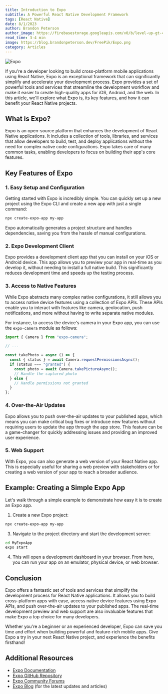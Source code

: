 ```yaml
---
title: Introduction to Expo
subtitle: A Powerful React Native Development Framework
tags: [React Native]
date: 8/1/2023
author: Brandon Peterson
author_image: https://firebasestorage.googleapis.com/v0/b/level-up-gt-479b6.appspot.com/o/Brandon.webp?alt=media&token=f7cd367f-40c0-4237-87f2-b8ec11dcf411
read_time: 3-4 min
image: https://blog.brandonpeterson.dev/FreePik/Expo.png
category: Articles
---
```


![Expo](https://blog.brandonpeterson.dev/FreePik/Expo.png)

If you're a developer looking to build cross-platform mobile applications using React Native, Expo is an exceptional framework that can significantly simplify and accelerate your development process. Expo provides a set of powerful tools and services that streamline the development workflow and make it easier to create high-quality apps for iOS, Android, and the web. In this article, we'll explore what Expo is, its key features, and how it can benefit your React Native projects.

## What is Expo?

Expo is an open-source platform that enhances the development of React Native applications. It includes a collection of tools, libraries, and services that allow developers to build, test, and deploy applications without the need for complex native code configurations. Expo takes care of many common tasks, enabling developers to focus on building their app's core features.

## Key Features of Expo

### 1. Easy Setup and Configuration

Getting started with Expo is incredibly simple. You can quickly set up a new project using the Expo CLI and create a new app with just a single command:

```bash
npx create-expo-app my-app
```

Expo automatically generates a project structure and handles dependencies, saving you from the hassle of manual configurations.

### 2. Expo Development Client

Expo provides a development client app that you can install on your iOS or Android device. This app allows you to preview your app in real-time as you develop it, without needing to install a full native build. This significantly reduces development time and speeds up the testing process.

### 3. Access to Native Features

While Expo abstracts many complex native configurations, it still allows you to access native device features using a collection of Expo APIs. These APIs enable you to interact with features like camera, geolocation, push notifications, and more without having to write separate native modules.

For instance, to access the device's camera in your Expo app, you can use the `expo-camera` module as follows:

```javascript
import { Camera } from "expo-camera";

// ...

const takePhoto = async () => {
  const { status } = await Camera.requestPermissionsAsync();
  if (status === "granted") {
    const photo = await Camera.takePictureAsync();
    // Handle the captured photo
  } else {
    // Handle permissions not granted
  }
};
```

### 4. Over-the-Air Updates

Expo allows you to push over-the-air updates to your published apps, which means you can make critical bug fixes or introduce new features without requiring users to update the app through the app store. This feature can be a game-changer for quickly addressing issues and providing an improved user experience.

### 5. Web Support

With Expo, you can also generate a web version of your React Native app. This is especially useful for sharing a web preview with stakeholders or for creating a web version of your app to reach a broader audience.

## Example: Creating a Simple Expo App

Let's walk through a simple example to demonstrate how easy it is to create an Expo app.

1. Create a new Expo project:

```bash
npx create-expo-app my-app
```

3. Navigate to the project directory and start the development server:

```bash
cd MyExpoApp
expo start
```

4. This will open a development dashboard in your browser. From here, you can run your app on an emulator, physical device, or web browser.

## Conclusion

Expo offers a fantastic set of tools and services that simplify the development process for React Native applications. It allows you to build cross-platform apps with ease, access native device features using Expo APIs, and push over-the-air updates to your published apps. The real-time development preview and web support are also invaluable features that make Expo a top choice for many developers.

Whether you're a beginner or an experienced developer, Expo can save you time and effort when building powerful and feature-rich mobile apps. Give Expo a try in your next React Native project, and experience the benefits firsthand!

## Additional Resources

- [Expo Documentation](https://docs.expo.dev/)
- [Expo GitHub Repository](https://github.com/expo/expo)
- [Expo Community Forums](https://forums.expo.dev/)
- [Expo Blog](https://blog.expo.dev/) (for the latest updates and articles)
